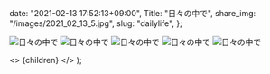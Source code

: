 
  date: "2021-02-13 17:52:13+09:00",
  Title: "日々の中で",
  share_img: "/images/2021_02_13_5.jpg",
  slug: "dailylife",
};

![日々の中で](/images/2021_02_13_1.jpg)
![日々の中で](/images/2021_02_13_2.jpg)
![日々の中で](/images/2021_02_13_3.jpg)
![日々の中で](/images/2021_02_13_4.jpg)
![日々の中で](/images/2021_02_13_5.jpg)

  <>
    <Head>
      <title>{meta.Title} | 異郷好実</title>
    </Head>
    <PostLayout meta={meta}>{children}</PostLayout>
  </>
);

